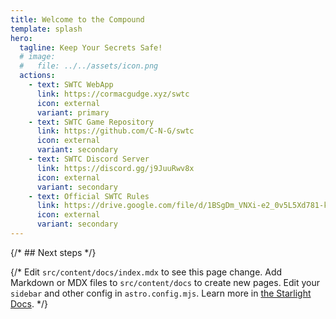 ```yaml
---
title: Welcome to the Compound
template: splash
hero:
  tagline: Keep Your Secrets Safe!
  # image:
  #   file: ../../assets/icon.png
  actions:
    - text: SWTC WebApp
      link: https://cormacgudge.xyz/swtc
      icon: external
      variant: primary
    - text: SWTC Game Repository
      link: https://github.com/C-N-G/swtc
      icon: external
      variant: secondary
    - text: SWTC Discord Server
      link: https://discord.gg/j9JuuRwv8x
      icon: external
      variant: secondary
    - text: Official SWTC Rules
      link: https://drive.google.com/file/d/1BSgDm_VNXi-e2_0v5L5Xd781-kFyde7k/preview
      icon: external
      variant: secondary
---
```



<LinkCard
  title="Standard Procedure"
  description="Start diving into the game by checking out the first Scenario!"
  href="/swtcpedia/standard-procedure"
/>
<LinkCard
  title="Glossary"
  description="Or take a deep dive into the game mechanics by looking at the Glossary section!"
  href="/swtcpedia/agent"
/>

{/* ## Next steps */}

{/* <CardGrid>
	<Card title="Update content" icon="pencil">
		Edit `src/content/docs/index.mdx` to see this page change.
	</Card>
	<Card title="Add new content" icon="add-document">
		Add Markdown or MDX files to `src/content/docs` to create new pages.
	</Card>
	<Card title="Configure your site" icon="setting">
		Edit your `sidebar` and other config in `astro.config.mjs`.
	</Card>
	<Card title="Read the docs" icon="open-book">
		Learn more in [the Starlight Docs](https://starlight.astro.build/).
	</Card>
</CardGrid> */}
